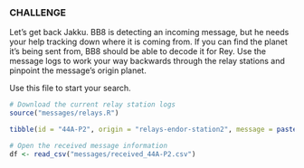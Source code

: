 ### CHALLENGE

Let's get back Jakku. BB8 is detecting an incoming message, but he needs your help tracking down where it is coming from. If you can find the planet it's being sent from, BB8 should be able to decode it for Rey. Use the message logs to work your way backwards through the relay stations and pinpoint the message's origin planet.

Use this file to start your search.
```{r, eval = F}

# Download the current relay station logs
source("messages/relays.R")

tibble(id = "44A-P2", origin = "relays-endor-station2", message = paste0(sample(0:9, 44, replace = T), collapse = "-"))

# Open the received message information
df <- read_csv("messages/received_44A-P2.csv")
```
